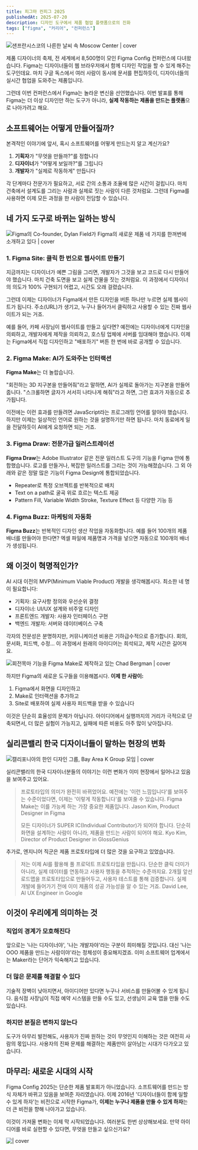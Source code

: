```yaml
---
title: 피그마 컨피그 2025
publishedAt: 2025-07-20
description: 디자인 도구에서 제품 협업 플랫폼으로의 진화
tags: ["figma", "커리어", "컨퍼런스"]
---
```


![샌프란시스코의 나른한 날씨 속 Moscow Center | cover](/images/figma-config-2025-day-1.jpg)

제품 디자이너의 축제, 전 세계에서 8,500명이 모인 Figma Config 컨퍼런스에 다녀왔습니다. Figma는 디자이너들이 웹 브라우저에서 함께 디자인 작업을 할 수 있게 해주는 도구인데요. 마치 구글 독스에서 여러 사람이 동시에 문서를 편집하듯이, 디자이너들의 실시간 협업을 도와주는 제품입니다.

그런데 이번 컨퍼런스에서 Figma는 놀라운 변신을 선언했습니다. 이번 발표를 통해 Figma는 더 이상 디자인만 하는 도구가 아니라, **실제 작동하는 제품을 만드는 플랫폼**으로 나아가려고 해요.

## 소프트웨어는 어떻게 만들어질까?

본격적인 이야기에 앞서, 혹시 소프트웨어를 어떻게 만드는지 알고 계신가요?

1. **기획자**가 "무엇을 만들까?"를 정합니다
2. **디자이너**가 "어떻게 보일까?"를 그립니다
3. **개발자**가 "실제로 작동하게" 만듭니다

각 단계마다 전문가가 필요하고, 서로 간의 소통과 조율에 많은 시간이 걸립니다. 마치 건축에서 설계도를 그리는 사람과 실제로 짓는 사람이 다른 것처럼요. 그런데 Figma를 사용하면 이제 모든 과정을 한 사람이 전담할 수 있습니다.

## 네 가지 도구로 바뀌는 일하는 방식

![Figma의 Co-founder, Dylan Field가 Figma의 새로운 제품 네 가지를 한꺼번에 소개하고 있다 | cover](/images/figma-config-2025-day-2.jpg)

### 1. Figma Site: 클릭 한 번으로 웹사이트 만들기

지금까지는 디자이너가 예쁜 그림을 그리면, 개발자가 그것을 보고 코드로 다시 만들어야 했습니다. 마치 건축 도면을 보고 실제 건물을 짓는 것처럼요. 이 과정에서 디자이너의 의도가 100% 구현되기 어렵고, 시간도 오래 걸렸습니다.

그런데 이제는 디자이너가 Figma에서 만든 디자인을 버튼 하나만 누르면 실제 웹사이트가 됩니다. 주소(URL)가 생기고, 누구나 들어가서 클릭하고 사용할 수 있는 진짜 웹사이트가 되는 거죠.

예를 들어, 카페 사장님이 웹사이트를 만들고 싶다면? 예전에는 디자이너에게 디자인을 의뢰하고, 개발자에게 제작을 의뢰하고, 호스팅 업체에 서버를 임대해야 했습니다. 이제는 Figma에서 직접 디자인하고 "배포하기" 버튼 한 번에 바로 공개할 수 있습니다.

### 2. Figma Make: AI가 도와주는 인터랙션

**Figma Make**는 더 놀랍습니다.

"회전하는 3D 지구본을 만들어줘"라고 말하면, AI가 실제로 돌아가는 지구본을 만들어줍니다. "스크롤하면 글자가 서서히 나타나게 해줘"라고 하면, 그런 효과가 자동으로 추가됩니다.

이전에는 이런 효과를 만들려면 JavaScript라는 프로그래밍 언어를 알아야 했습니다. 하지만 이제는 일상적인 언어로 원하는 것을 설명하기만 하면 됩니다. 마치 동료에게 일을 전달하듯이 AI에게 요청하면 되는 거죠.

### 3. Figma Draw: 전문가급 일러스트레이션

**Figma Draw**는 Adobe Illustrator 같은 전문 일러스트 도구의 기능을 Figma 안에 통합했습니다. 로고를 만들거나, 복잡한 일러스트를 그리는 것이 가능해졌습니다. 그 외 아래와 같은 정말 많은 기능이 Figma Design에 통합되었습니다.

- Repeater로 특정 오브젝트를 반복적으로 배치
- Text on a path로 굴곡 위로 흐르는 텍스트 제공
- Pattern Fill, Variable Width Stroke, Texture Effect 등 다양한 기능 등

### 4. Figma Buzz: 마케팅의 자동화

**Figma Buzz**는 반복적인 디자인 생산 작업을 자동화합니다. 예를 들어 100개의 제품 배너를 만들어야 한다면? 엑셀 파일에 제품명과 가격을 넣으면 자동으로 100개의 배너가 생성됩니다.

## 왜 이것이 혁명적인가?

AI 시대 이전의 MVP(Minimum Viable Product) 개발을 생각해봅시다. 최소한 네 명이 필요합니다:

- 기획자: 요구사항 정의와 우선순위 결정
- 디자이너: UI/UX 설계와 비주얼 디자인
- 프론트엔드 개발자: 사용자 인터페이스 구현
- 백엔드 개발자: 서버와 데이터베이스 구축

각자의 전문성은 분명하지만, 커뮤니케이션 비용은 기하급수적으로 증가합니다. 회의, 문서화, 피드백, 수정... 이 과정에서 원래의 아이디어는 희석되고, 제작 시간은 길어져요.

![회전목마 기능을 Figma Make로 제작하고 있는 Chad Bergman | cover](/images/figma-config-2025-chad-bergman.jpg)

하지만 Figma의 새로운 도구들을 이용해봅시다. **이제 한 사람이:**

1. Figma에서 화면을 디자인하고
2. Make로 인터랙션을 추가하고
3. Site로 배포하여 실제 사용자 피드백을 받을 수 있습니다

이것은 단순히 효율성의 문제가 아닙니다. 아이디어에서 실행까지의 거리가 극적으로 단축되면서, 더 많은 실험이 가능지고, 실패에 따른 비용도 아주 많이 낮아집니다.

## 실리콘밸리 한국 디자이너들이 말하는 현장의 변화

![캘리포니아의 한인 디자인 그룹, Bay Area K Group 모임 | cover](/images/bay-area-k-group.jpg)

실리콘밸리의 한국 디자이너분들의 이야기는 이런 변화가 이미 현장에서 일어나고 있음을 보여주고 있어요.

> 프로토타입의 의미가 완전히 바뀌었어요. 예전에는 '이런 느낌입니다'를 보여주는 수준이었다면, 이제는 '이렇게 작동합니다'를 보여줄 수 있습니다. Figma Make는 이를 가능케 하는 가장 중요한 제품입니다. Jason Kim, Product Designer in Figma
>
> 모든 디자이너가 SUPER IC(Individual Contributor)가 되어야 합니다. 단순히 화면을 설계하는 사람이 아니라, 제품을 만드는 사람이 되어야 해요. Kyo Kim, Director of Product Designer in GlossGenius

추가로, 엔지니어 직군은 제품 프로토타입에 더 많은 것을 요구하고 있었습니다.

> 저는 이제 AI를 활용해 풀 프로덕트 프로토타입을 만듭니다. 단순한 클릭 더미가 아니라, 실제 데이터를 연동하고 사용자 행동을 추적하는 수준까지요. 2개월 앞선 로드맵을 프로토타입으로 만들어두고, 사용자 테스트를 통해 검증합니다. 실제 개발에 들어가기 전에 이미 제품의 성공 가능성을 알 수 있는 거죠. David Lee, AI UX Engineer in Google

## 이것이 우리에게 의미하는 것

### 직업의 경계가 모호해진다

앞으로는 '나는 디자이너야', '나는 개발자야'라는 구분이 희미해질 것입니다. 대신 '나는 OOO 제품을 만드는 사람이야'라는 정체성이 중요해지겠죠. 이미 소프트웨어 업계에서는 Maker라는 단어가 익숙해지고 있습니다.

### 더 많은 문제를 해결할 수 있다

기술적 장벽이 낮아지면서, 아이디어만 있다면 누구나 서비스를 만들어볼 수 있게 됩니다. 음식점 사장님이 직접 예약 시스템을 만들 수도 있고, 선생님이 교육 앱을 만들 수도 있습니다.

### 하지만 본질은 변하지 않는다

도구가 아무리 발전해도, 사용자가 진짜 원하는 것이 무엇인지 이해하는 것은 여전히 사람의 몫입니다. 사용자의 진짜 문제를 해결하는 제품만이 살아남는 시대가 다가오고 있습니다.

## 마무리: 새로운 시대의 시작

Figma Config 2025는 단순한 제품 발표회가 아니었습니다. 소프트웨어를 만드는 방식 자체가 바뀌고 있음을 보여준 자리였습니다. 이제 2016년 '디자이너들이 함께 일할 수 있게 하자'는 비전으로 시작한 Figma가, **이제는 누구나 제품을 만들 수 있게 하자**는 더 큰 비전을 향해 나아가고 있습니다.

이것이 가져올 변화는 이제 막 시작되었습니다. 여러분도 한번 상상해보세요. 만약 아이디어를 바로 실현할 수 있다면, 무엇을 만들고 싶으신가요?

![ | cover](/images/figma-config-2025-day-3.jpg)
